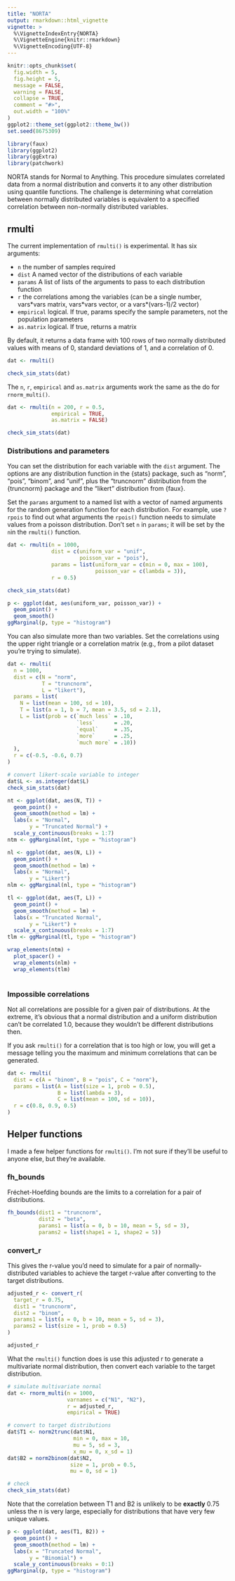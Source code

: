 ```yaml
---
title: "NORTA"
output: rmarkdown::html_vignette
vignette: >
  %\VignetteIndexEntry{NORTA}
  %\VignetteEngine{knitr::rmarkdown}
  %\VignetteEncoding{UTF-8}
---
```


```r
knitr::opts_chunk$set(
  fig.width = 5,
  fig.height = 5,
  message = FALSE,
  warning = FALSE,
  collapse = TRUE,
  comment = "#>",
  out.width = "100%"
)
ggplot2::theme_set(ggplot2::theme_bw())
set.seed(8675309)
```

```r
library(faux)
library(ggplot2)
library(ggExtra)
library(patchwork)
```

NORTA stands for Normal to Anything. This procedure simulates correlated data from a normal distribution and converts it to any other distribution using quantile functions. The challenge is determining what correlation between normally distributed variables is equivalent to a specified correlation between non-normally distributed variables. 

## rmulti

The current implementation of `rmulti()` is experimental. It has six arguments:

* `n` the number of samples required
* `dist` A named vector of the distributions of each variable
* `params` A list of lists of the arguments to pass to each distribution function
* `r` the correlations among the variables (can be a single number, vars\*vars matrix, vars\*vars vector, or a vars\*(vars-1)/2 vector)
* `empirical` logical. If true, params specify the sample parameters, not the population parameters 
* `as.matrix` logical. If true, returns a matrix


By default, it returns a data frame with 100 rows of two normally distributed values with means of 0, standard deviations of 1, and a correlation of 0.

```r
dat <- rmulti()

check_sim_stats(dat)
```

The `n`, `r`, `empirical` and `as.matrix` arguments work the same as the do for `rnorm_multi()`.

```r
dat <- rmulti(n = 200, r = 0.5,
              empirical = TRUE, 
              as.matrix = FALSE)

check_sim_stats(dat)
```

### Distributions and parameters

You can set the distribution for each variable with the `dist` argument. The options are any distribution function in the {stats} package, such as "norm", "pois", "binom", and "unif", plus the "truncnorm" distribution from the {truncnorm} package and the "likert" distribution from {faux}. 

Set the `params` argument to a named list with a vector of named arguments for the random generation function for each distribution. For example, use `?rpois` to find out what arguments the `rpois()` function needs to simulate values from a poisson distribution. Don't set `n` in `params`; it will be set by the `n`in the `rmulti()` function.

```r
dat <- rmulti(n = 1000, 
              dist = c(uniform_var = "unif",
                       poisson_var = "pois"),
              params = list(uniform_var = c(min = 0, max = 100),
                            poisson_var = c(lambda = 3)),
              r = 0.5)

check_sim_stats(dat)
```

```r
p <- ggplot(dat, aes(uniform_var, poisson_var)) +
  geom_point() +
  geom_smooth()
ggMarginal(p, type = "histogram")
```

You can also simulate more than two variables. Set the correlations using the upper right triangle or a correlation matrix (e.g., from a pilot dataset you're trying to simulate).

```r
dat <- rmulti(
  n = 1000,
  dist = c(N = "norm",
           T = "truncnorm",
           L = "likert"),
  params = list(
    N = list(mean = 100, sd = 10),
    T = list(a = 1, b = 7, mean = 3.5, sd = 2.1),
    L = list(prob = c(`much less` = .10, 
                      `less`      = .20, 
                      `equal`     = .35, 
                      `more`      = .25, 
                      `much more` = .10))
  ),
  r = c(-0.5, -0.6, 0.7)
)

# convert likert-scale variable to integer
dat$L <- as.integer(dat$L)
check_sim_stats(dat)
```


```r
nt <- ggplot(dat, aes(N, T)) +
  geom_point() +
  geom_smooth(method = lm) +
  labs(x = "Normal",
       y = "Truncated Normal") +
  scale_y_continuous(breaks = 1:7)
ntm <- ggMarginal(nt, type = "histogram")

nl <- ggplot(dat, aes(N, L)) +
  geom_point() +
  geom_smooth(method = lm) +
  labs(x = "Normal",
       y = "Likert")
nlm <- ggMarginal(nl, type = "histogram")

tl <- ggplot(dat, aes(T, L)) +
  geom_point() +
  geom_smooth(method = lm) +
  labs(x = "Truncated Normal",
       y = "Likert") +
  scale_x_continuous(breaks = 1:7)
tlm <- ggMarginal(tl, type = "histogram")

wrap_elements(ntm) + 
  plot_spacer() +
  wrap_elements(nlm) +
  wrap_elements(tlm)
  
```


### Impossible correlations

Not all correlations are possible for a given pair of distributions. At the extreme, it's obvious that a normal distribution and a uniform distribution can't be correlated 1.0, because they wouldn't be different distributions then.

If you ask `rmulti()` for a correlation that is too high or low, you will get a message telling you the maximum and minimum correlations that can be generated.

```r
dat <- rmulti(
  dist = c(A = "binom", B = "pois", C = "norm"), 
  params = list(A = list(size = 1, prob = 0.5),
                B = list(lambda = 3),
                C = list(mean = 100, sd = 10)),
  r = c(0.8, 0.9, 0.5)
)
```


## Helper functions

I made a few helper functions for `rmulti()`. I'm not sure if they'll be useful to anyone else, but they're available.

### fh_bounds

Fréchet-Hoefding bounds are the limits to a correlation for a pair of distributions.

```r
fh_bounds(dist1 = "truncnorm",
          dist2 = "beta",
          params1 = list(a = 0, b = 10, mean = 5, sd = 3),
          params2 = list(shape1 = 1, shape2 = 5))
```

### convert_r

This gives the r-value you'd need to simulate for a pair of normally-distributed variables to achieve the target r-value after converting to the target distributions.

```r
adjusted_r <- convert_r(
  target_r = 0.75,
  dist1 = "truncnorm",
  dist2 = "binom",
  params1 = list(a = 0, b = 10, mean = 5, sd = 3),
  params2 = list(size = 1, prob = 0.5)
)

adjusted_r
```

What the `rmulti()` function does is use this adjusted r to generate a multivariate normal distribution, then convert each variable to the target distribution.

```r
# simulate multivariate normal 
dat <- rnorm_multi(n = 1000, 
                   varnames = c("N1", "N2"), 
                   r = adjusted_r, 
                   empirical = TRUE)

# convert to target distributions
dat$T1 <- norm2trunc(dat$N1, 
                     min = 0, max = 10, 
                     mu = 5, sd = 3, 
                     x_mu = 0, x_sd = 1)
dat$B2 = norm2binom(dat$N2, 
                    size = 1, prob = 0.5,
                    mu = 0, sd = 1)

# check
check_sim_stats(dat)
```

Note that the correlation between T1 and B2 is unlikely to be **exactly** 0.75 unless the n is very large, especially for distributions that have very few unique values.

```r
p <- ggplot(dat, aes(T1, B2)) +
  geom_point() +
  geom_smooth(method = lm) +
  labs(x = "Truncated Normal",
       y = "Binomial") +
  scale_y_continuous(breaks = 0:1)
ggMarginal(p, type = "histogram")
```


